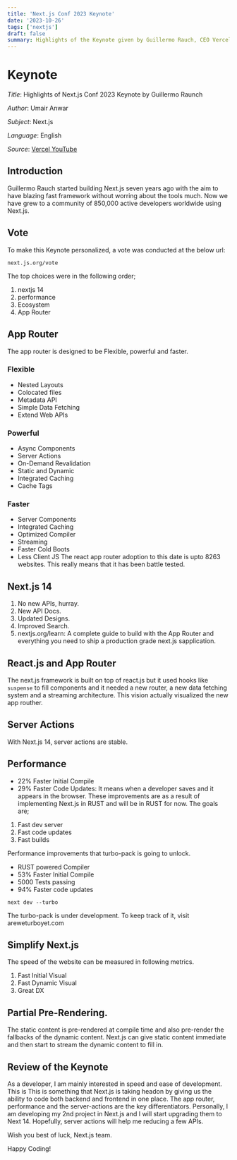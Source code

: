 ```yaml
---
title: 'Next.js Conf 2023 Keynote'
date: '2023-10-26'
tags: ['nextjs']
draft: false
summary: Highlights of the Keynote given by Guillermo Rauch, CEO Vercel and Creator of Next.js, at Next.js Conf 2023!...
---
```


# Keynote

_Title_: Highlights of Next.js Conf 2023 Keynote by Guillermo Raunch

_Author_: Umair Anwar

_Subject_: Next.js

_Language_: English

_Source_: [Vercel YouTube](https://www.youtube.com/watch?v=8q2q_820Sx4)

## Introduction
Guillermo Rauch started building Next.js seven years ago with the aim to have blazing fast framework without worring about the tools much. Now we have grew to a community of 850,000 active developers worldwide using Next.js. 

## Vote
To make this Keynote personalized, a vote was conducted at the below url:
```
next.js.org/vote
```
The top choices were in the following order;
1. nextjs 14
2. performance
3. Ecosystem
4. App Router

## App Router
The app router is designed to be Flexible, powerful and faster.
### Flexible
* Nested Layouts
* Colocated files
* Metadata API
* Simple Data Fetching
* Extend Web APIs 
### Powerful
* Async Components
* Server Actions
* On-Demand Revalidation
* Static and Dynamic
* Integrated Caching
* Cache Tags
### Faster
* Server Components
* Integrated Caching
* Optimized Compiler
* Streaming
* Faster Cold Boots
* Less Client JS
The react app router adoption to this date is upto 8263 websites. This really means that it has been battle tested.

## Next.js 14
1. No new APIs, hurray.
2. New API Docs.
3. Updated Designs.
4. Improved Search.
5. nextjs.org/learn: A complete guide to build with the App Router and everything you need to ship a production grade next.js sapplication.

## React.js and App Router
The next.js framework is built on top of react.js but it used hooks like `suspense` to fill components and it needed a new router, a new data fetching system and a streaming architecture. This vision actually visualized the new app routher.

## Server Actions
With Next.js 14, server actions are stable. 

## Performance
* 22% Faster Initial Compile
* 29% Faster Code Updates: It means when a developer saves and it appears in the browser.
These improvements are as a result of implementing Next.js in RUST and will be in RUST for now. The goals are;
1. Fast dev server
2. Fast code updates
3. Fast builds

Performance improvements that turbo-pack is going to unlock. 
* RUST powered Compiler
* 53% Faster Initial Compile
* 5000 Tests passing
* 94% Faster code updates
```
next dev --turbo
```
The turbo-pack is under development. To keep track of it, visit areweturboyet.com

## Simplify Next.js
The speed of the website can be measured in following metrics.
1. Fast Initial Visual
2. Fast Dynamic Visual
3. Great DX

## Partial Pre-Rendering.
The static content is pre-rendered at compile time and also pre-render the fallbacks of the dynamic content. Next.js can give static content immediate and then start to stream the dynamic content to fill in.

## Review of the Keynote
As a developer, I am mainly interested in speed and ease of development. This is This is something that Next.js is taking headon by giving us the ability to code both backend and frontend in one place. The app router, performance and the server-actions are the key differentiators. Personally, I am developing my 2nd project in Next.js and I will start upgrading them to Next 14. Hopefully, server actions will help me reducing a few APIs. 

Wish you best of luck, Next.js team.

Happy Coding!